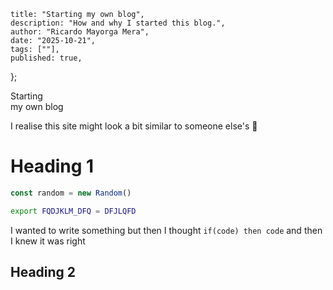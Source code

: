     title: "Starting my own blog",
    description: "How and why I started this blog.",
    author: "Ricardo Mayorga Mera",
    date: "2025-10-21",
    tags: [""],
    published: true,
};



<Container path={__dirname}>
    <Word scale={140}>Starting</Word>
    <br/>
    <Word scale={45} italic>my</Word>
    <Word scale={70}>own</Word>
    <Word scale={75}>blog</Word>
</Container>

I realise this site might look a bit similar to someone else's 👀

# Heading 1
```typescript
const random = new Random()
```

```bash
export FQDJKLM_DFQ = DFJLQFD
```

I wanted to write something but then I thought `if(code) then code` and then I knew it was right
## Heading 2